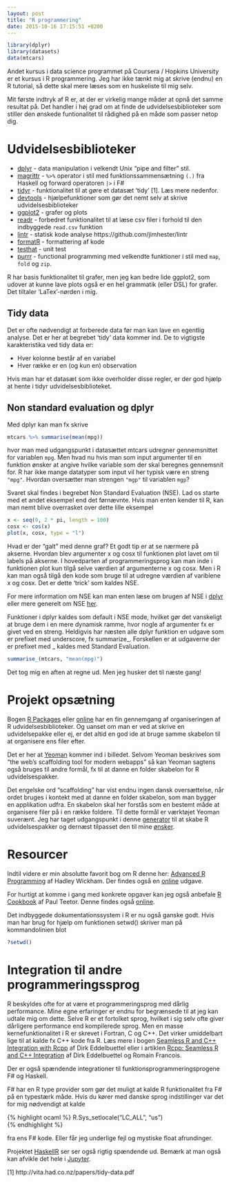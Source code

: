 ```yaml
---
layout: post
title: "R programmering"
date: 2015-10-16 17:15:51 +0200
---
```

```r
library(dplyr)
library(datasets)
data(mtcars)
```
Andet kursus i data science programmet på Coursera / Hopkins University er et kursus i R programmering. Jeg har ikke tænkt mig at skrive (endnu) en R tutorial, så dette skal mere læses som en huskeliste til mig selv.

Mit første indtryk af R er, at der er virkelig mange måder at opnå det samme resultat på. Det handler i høj grad om at finde de udvidelsesbiblioteker som stiller den ønskede funtionalitet til rådighed på en måde som passer netop dig.

# Udvidelsesbiblioteker

 * [dplyr](https://github.com/hadley/dplyr) - data manipulation i velkendt Unix "pipe and filter" stil.
 * [magrittr](https://github.com/smbache/magrittr) - `%>%` operator i stil med funktionssammensætning `(.)` fra Haskell og forward operatoren `|>` i F#
 * [tidyr](https://github.com/hadley/tidyr) - funktionalitet til at gøre et datasæt 'tidy' [1]. Læs mere nedenfor.
 * [devtools](https://github.com/hadley/devtools) - hjælpefunktioner som gør det nemt selv at skrive udvidelsesbiblioteker
 * [ggplot2](http://ggplot2.org/book/) - grafer og plots
 * [readr](https://github.com/hadley/readr) - forbedret funktionalitet til at læse csv filer i forhold til den indbyggede `read.csv` funktion
 * [lintr](https://github.com/jimhester/lintr) - statisk kode analyse  https://github.com/jimhester/lintr
 * [formatR](https://github.com/yihui/formatR) - formattering af kode
 * [testhat](https://github.com/hadley/testthat) - unit test
 * [purrr](https://github.com/hadley/purrr) - functional programming med velkendte funktioner i stil med `map`, `fold` og `zip`.

R har basis funktionalitet til grafer, men jeg kan bedre lide ggplot2, som udover at kunne lave plots også er en hel grammatik (eller DSL) for grafer. Det tiltaler 'LaTex'-nørden i mig.

## Tidy data
Det er ofte nødvendigt at forberede data før man kan lave en egentlig analyse. Det er her at begrebet 'tidy' data kommer ind. De to vigtigste karakteristika ved tidy data er:

  * Hver kolonne består af en variabel
  * Hver række er en (og kun en) observation

Hvis man har et datasæt som ikke overholder disse regler, er der god hjælp at hente i tidyr udvidelsesbiblioteket.

## Non standard evaluation og dplyr
Med dplyr kan man fx skrive
```r
mtcars %>% summarise(mean(mpg))
```
hvor man med udgangspunkt i datasættet mtcars udregner gennemsnittet for variablen `mpg`. Men hvad nu hvis man som input argumenter til en funktion ønsker at angive hvilke variable som der skal beregnes gennemsnit for. R har ikke mange datatyper som input vil her typisk være en streng `"mpg"`. Hvordan oversætter man strengen `"mgp"` til variablen `mgp`?

Svaret skal findes i begrebet Non Standard Evaluation (NSE). Lad os starte med et andet eksempel end det førnævnte. Hvis man enten kender til R, kan man nemt blive overrasket over dette lille eksempel

```r
x <- seq(0, 2 * pi, length = 100)
cosx <- cos(x)
plot(x, cosx, type = "l")
```

Hvad er der "galt" med denne graf? Et godt tip er at se nærmere på akserne. Hvordan blev argumenter x og cosx til funktionen plot lavet om til labels på akserne. I hovedparten af programmeringsprog kan man inde i funktionen plot kun tilgå selve værdien af argumenterne x og cosx. Men i R kan man også tilgå den kode som bruge til at udregne værdien af variblene x og cosx. Det er dette 'trick' som kaldes NSE.

For mere information om NSE kan man enten læse om brugen af NSE i [dplyr](https://cran.r-project.org/web/packages/dplyr/vignettes/nse.html) eller mere generelt om NSE [her](http://adv-r.had.co.nz/Computing-on-the-language.html#capturing-expressions).

Funktioner i dplyr kaldes som default i NSE mode, hvilket gør det vanskeligt at bruge dem i en mere dynamisk ramme, hvor nogle af argumenter fx er givet ved en streng. Heldigvis har næsten alle dplyr funktion en udgave som er prefixet med underscore, fx summarize_. Forskellen er at udgaverne der er prefixet med _ kaldes med Standard Evaluation.
```r
summarise_(mtcars, "mean(mpg)")
```

Det tog mig en aften at regne ud. Men jeg husker det til næste gang!

# Projekt opsætning
Bogen [R Packages](http://shop.oreilly.com/product/0636920034421.do) eller [online](http://r-pkgs.had.co.nz/) har en fin gennemgang af organiseringen af R udvidelsesbiblioteker. Og uanset om man er ved at skrive en udvidelsepakke eller ej, er det altid en god ide at bruge samme skabelon til at organisere ens filer efter.

Det er her at [Yeoman](http://yeoman.io/) kommer ind i billedet. Selvom Yeoman beskrives som "the web's scaffolding tool for modern webapps" så kan Yeoman sagtens også bruges til andre formål, fx til at danne en folder skabelon for R udvidelsespakker.

Det engelske ord "scaffolding" har vist endnu ingen dansk oversættelse, når ordet bruges i kontekt med at danne en folder skabelon, som man bygger en applikation udfra. En skabelon skal her forstås som en bestemt måde at organisere filer på i en række foldere. Til dette formål er værktøjet Yeoman suverænt. Jeg har taget udgangspunkt i denne [generator](https://github.com/kirillseva/generator-newpackage) til at skabe R udvidelsespakker og dernæst tilpasset den til mine [ønsker](https://github.com/carsten-j/generator-newpackage).

# Resourcer
Indtil videre er min absolutte favorit bog om R denne her: [Advanced R Programming](www.amzn.com/1466586966) af Hadley Wickham. Der findes også en [online](http://adv-r.had.co.nz/) udgave.

For hurtigt at komme i gang med konkrete opgaver kan jeg også anbefale [R Cookbook](www.amzn.com/0596809158) af Paul Teetor. Denne findes også [online](http://www.cookbook-r.com/).

Det indbyggede dokumentationssystem i R er nu også ganske godt. Hvis man har brug for hjælp om funktionen setwd() skriver man på kommandolinien blot

```r
?setwd()
```

# Integration til andre programmeringssprog
R beskyldes ofte for at være et programmeringsprog med dårlig performance. Mine egne erfaringer er endnu for begrænsede til at jeg kan udtale mig om dette. Selve R er et fortolket sprog, hvilket i sig selv ofte giver dårligere performance end kompilerede sprog. Men en masse kernefunktionalitet i R er skrevet i Fortran, C og C++. Det virker umiddelbart lige til at kalde fx C++ kode fra R. Læs mere i bogen [Seamless R and C++ Integration with Rcpp](www.amzn.com/1461468671) af Dirk Eddelbuettel eller i artiklen [Rcpp: Seamless R and C++ Integration](http://www.jstatsoft.org/index.php/jss/article/view/v040i08/v40i08.pdf)
af Dirk Eddelbuettel og Romain Francois.

Der er også spændende integrationer til funktionsprogrammeringsprogene F# og Haskell.

F# har en R type provider som gør det muligt at kalde R funktionalitet fra F# på en typestærk måde. Hvis du kører med danske sprog indstillinger var det for mig nødvendigt at kalde

{% highlight ocaml %}
R.Sys_setlocale("LC_ALL", "us")   
{% endhighlight %}

fra ens F# kode. Eller får jeg underlige fejl og mystiske float afrundinger.

Projektet [HaskellR](http://www.tweag.io/blog/programming-r-at-native-speed-using-haskell) ser ser også rigtig spændende ud. Bemærk at man også kan afvikle det hele i [Jupyter](https://jupyter.org/).

[1] http://vita.had.co.nz/papers/tidy-data.pdf
